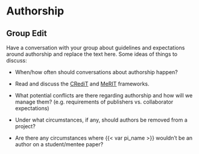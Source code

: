 # Authorship

::: callout-important
## Group Edit

Have a conversation with your group about guidelines and expectations around authorship and replace the text here.
Some ideas of things to discuss:

-   When/how often should conversations about authorship happen?

-   Read and discuss the [CRediT](https://doi.org/10.1002/leap.1210) and [MeRIT](https://doi.org/10.1038/s41467-023-37039-1) frameworks.

-   What potential conflicts are there regarding authorship and how will we manage them?
    (e.g. requirements of publishers vs. collaborator expectations)

-   Under what circumstances, if any, should authors be removed from a project?

-   Are there any circumstances where {{< var pi_name >}} wouldn't be an author on a student/mentee paper?
:::
